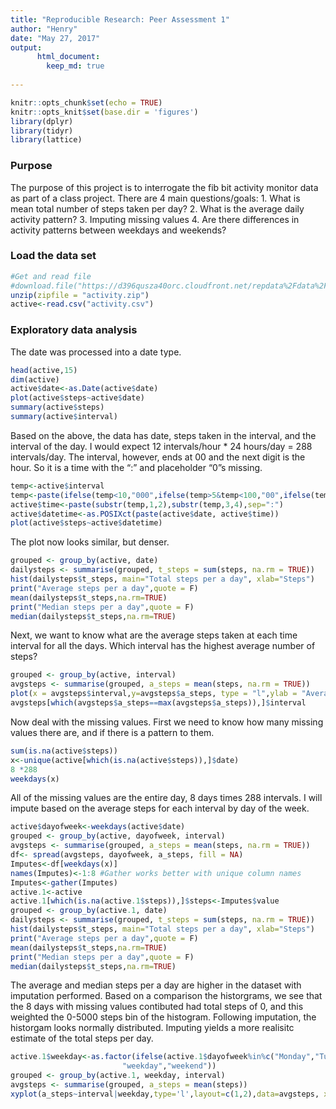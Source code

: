 ```yaml
---
title: "Reproducible Research: Peer Assessment 1"
author: "Henry"
date: "May 27, 2017"
output:  
      html_document:  
        keep_md: true
  
---
```


```r
knitr::opts_chunk$set(echo = TRUE)
knitr::opts_knit$set(base.dir = 'figures')
library(dplyr)
library(tidyr)
library(lattice)
```
### Purpose
The purpose of this project is to interrogate the fib bit activity monitor data as part of a class project. There are 4 main questions/goals:
1. What is mean total number of steps taken per day?
2. What is the average daily activity pattern?
3. Imputing missing values
4. Are there differences in activity patterns between weekdays and weekends?

### Load the data set

```r
#Get and read file
#download.file("https://d396qusza40orc.cloudfront.net/repdata%2Fdata%2Factivity.zip", "factivity.zip")
unzip(zipfile = "activity.zip")
active<-read.csv("activity.csv")
```

### Exploratory data analysis
The date was processed into a date type.

```r
head(active,15)
dim(active)
active$date<-as.Date(active$date)
plot(active$steps~active$date)
summary(active$steps)
summary(active$interval)
```
Based on the above, the data has date, steps taken in the interval, and the interval of the day. I would expect 12 intervals/hour * 24 hours/day = 288 intervals/day. The interval, however, ends at 00 and the next digit is the hour. So it is a time with the ":" and placeholder "0"s missing.

```r
temp<-active$interval
temp<-paste(ifelse(temp<10,"000",ifelse(temp>5&temp<100,"00",ifelse(temp>55&temp<1000,"0",""))),temp,sep="")
active$time<-paste(substr(temp,1,2),substr(temp,3,4),sep=":")
active$datetime<-as.POSIXct(paste(active$date, active$time))
plot(active$steps~active$datetime)
```
The plot now looks similar, but denser.

```r
grouped <- group_by(active, date)
dailysteps <- summarise(grouped, t_steps = sum(steps, na.rm = TRUE))
hist(dailysteps$t_steps, main="Total steps per a day", xlab="Steps")
print("Average steps per a day",quote = F)
mean(dailysteps$t_steps,na.rm=TRUE)
print("Median steps per a day",quote = F)
median(dailysteps$t_steps,na.rm=TRUE)

```
Next, we want to know what are the average steps taken at each time interval for all the days. Which interval has the highest average number of steps?

```r
grouped <- group_by(active, interval)
avgsteps <- summarise(grouped, a_steps = mean(steps, na.rm = TRUE))
plot(x = avgsteps$interval,y=avgsteps$a_steps, type = "l",ylab = "Average steps",main="", xlab="Time interval")
avgsteps[which(avgsteps$a_steps==max(avgsteps$a_steps)),]$interval

```
Now deal with the missing values. First we need to know how many missing values there are, and if there is a pattern to them.

```r
sum(is.na(active$steps))
x<-unique(active[which(is.na(active$steps)),]$date)
8 *288
weekdays(x)

```
All of the missing values are the entire day, 8 days times 288 intervals. I will impute based on the average steps for each interval by day of the week.
```r
active$dayofweek<-weekdays(active$date)
grouped <- group_by(active, dayofweek, interval)
avgsteps <- summarise(grouped, a_steps = mean(steps, na.rm = TRUE))
df<- spread(avgsteps, dayofweek, a_steps, fill = NA)
Imputes<-df[weekdays(x)]
names(Imputes)<-1:8 #Gather works better with unique column names
Imputes<-gather(Imputes)
active.1<-active
active.1[which(is.na(active.1$steps)),]$steps<-Imputes$value
grouped <- group_by(active.1, date)
dailysteps <- summarise(grouped, t_steps = sum(steps, na.rm = TRUE))
hist(dailysteps$t_steps, main="Total steps per a day", xlab="Steps")
print("Average steps per a day",quote = F)
mean(dailysteps$t_steps,na.rm=TRUE)
print("Median steps per a day",quote = F)
median(dailysteps$t_steps,na.rm=TRUE)


```
The average and median steps per a day are higher in the dataset with imputation performed.
Based on a comparison the historgrams, we see that the 8 days with missing values contibuted had total steps of 0, and this weighted the 0-5000 steps bin of the histogram. Following imputation, the historgam looks normally distributed. Imputing yields a more realisitc estimate of the total steps per day.

```r
active.1$weekday<-as.factor(ifelse(active.1$dayofweek%in%c("Monday","Tuesday","Wednesday","Thursday","Friday"),
                         "weekday","weekend"))
grouped <- group_by(active.1, weekday, interval)
avgsteps <- summarise(grouped, a_steps = mean(steps))
xyplot(a_steps~interval|weekday,type='l',layout=c(1,2),data=avgsteps, xlab="Interval",ylab="Average number of steps")

```
